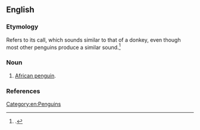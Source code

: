 ==English==

===Etymology===
Refers to its call, which sounds similar to that of a donkey, even though most other penguins produce a similar sound.<ref>{{cite-web|en|title=African penguin|work={{w|South African National Biodiversity Institute}}|url=https://www.sanbi.org/animal-of-the-week/african-penguin/|date=20 May 2018}}.</ref>

===Noun===
{{en-noun}}

# [[African penguin]].

===References===
<references/>

[[Category:en:Penguins]]